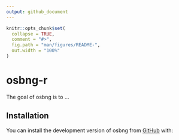 ```yaml
---
output: github_document
---
```


<!-- README.md is generated from README.Rmd. Please edit that file -->

```r
knitr::opts_chunk$set(
  collapse = TRUE,
  comment = "#>",
  fig.path = "man/figures/README-",
  out.width = "100%"
)
```

# osbng-r

<!-- badges: start -->
<!-- badges: end -->

The goal of osbng is to ...

## Installation

You can install the development version of osbng from [GitHub](https://github.com/) with:
